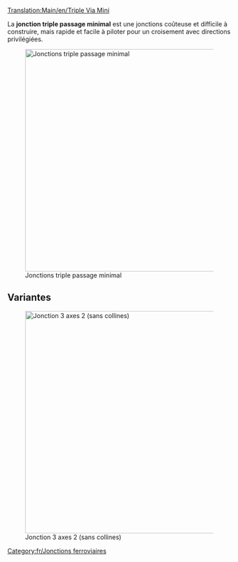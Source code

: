 [[Translation:Main/en/Triple Via Mini]]
{{en/-}}{{fr/Menu de Croisements}}

La '''jonction triple passage minimal''' est une jonctions coûteuse et difficile à construire, mais rapide et facile à piloter pour un croisement avec directions privilégiées.

[[File:en/3VM.png|none|thumb|500px|Jonctions triple passage minimal]]

{{Template:Critère de jonction/Fr|Coûteux|3|1|1|1|1|0|1|1|0|0|1|||
*Traite un très grand nombre de trains à la fois
*Utilise des directions privilégiées
*Peu d'espace nécessaire (8x12) 
*Pas ou peu de virages serrés (voir la version améliorée pour la haute vitesse)
*Blocages ou embouteillages impossibles
*Pas de séparation ou de fusion de lignes
*Gestion possible de voies simple ou double. C'est la raison pour ne pas utiliser de séparation ou de jointures. Faites-le au besoin.
}}

==Variantes==
[[File:en/3VM2.png|none|thumb|500px|Jonction 3 axes 2 (sans collines)]]

[[Category:fr/Jonctions ferroviaires]]